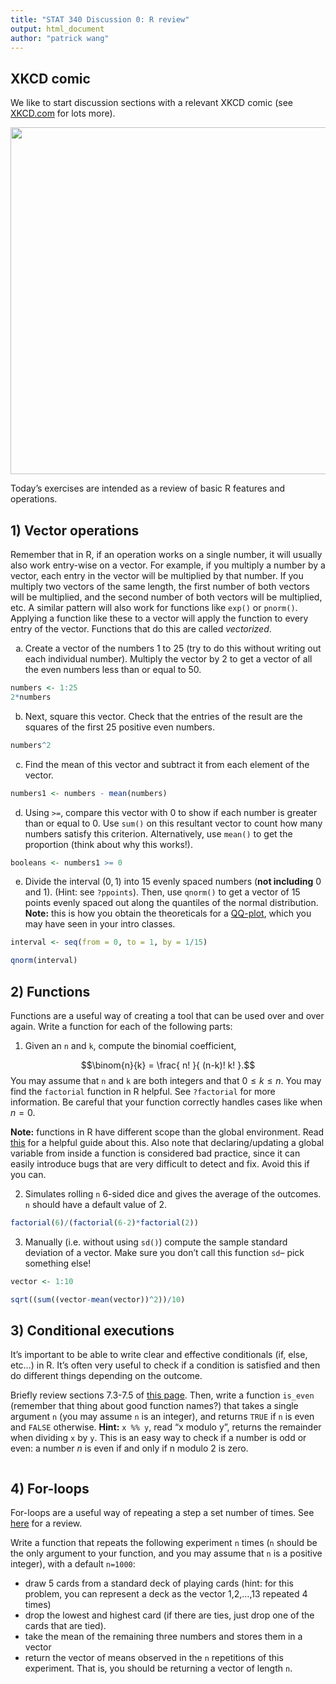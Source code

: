 ```yaml
---
title: "STAT 340 Discussion 0: R review"
output: html_document
author: "patrick wang"
---
```


## XKCD comic

We like to start discussion sections with a relevant XKCD comic (see
[XKCD.com](xkcd.com) for lots more).

<center><a href="https://xkcd.com/833/"><img id="comic" src="https://imgs.xkcd.com/comics/convincing.png" title="" style="width:555px;"></a></center>

Today's exercises are intended as a review of basic R features and operations.

## 1) Vector operations

Remember that in R, if an operation works on a single number, it will usually
also work entry-wise on a vector. For example, if you multiply a number by a
vector, each entry in the vector will be multiplied by that number. If you
multiply two vectors of the same length, the first number of both vectors will
be multiplied, and the second number of both vectors will be multiplied, etc. A
similar pattern will also work for functions like `exp()` or `pnorm()`. Applying
a function like these to a vector will apply the function to every entry of the
vector. Functions that do this are called *vectorized*.

   a. Create a vector of the numbers 1 to 25 (try to do this without writing out each individual number). Multiply the vector by 2 to get a vector of all the even numbers less than or equal to 50.
```r
numbers <- 1:25
2*numbers
```
   
   b. Next, square this vector. Check that the entries of the result are the squares of the first 25 positive even numbers.
```r
numbers^2
```
   
   c. Find the mean of this vector and subtract it from each element of the vector.
```r
numbers1 <- numbers - mean(numbers)

```
   
   d. Using `>=`, compare this vector with 0 to show if each number is greater than or equal to 0. Use `sum()` on this resultant vector to count how many numbers satisfy this criterion. Alternatively, use `mean()` to get the proportion (think about why this works!).
```r
booleans <- numbers1 >= 0
```
   
   e. Divide the interval $(0,1)$ into 15 evenly spaced numbers (**not including** 0 and 1). (Hint: see `?ppoints`). Then, use `qnorm()` to get a vector of 15 points evenly spaced out along the quantiles of the normal distribution. __Note:__ this is how you obtain the theoreticals for a [QQ-plot](https://en.wikipedia.org/wiki/Q%E2%80%93Q_plot), which you may have seen in your intro classes.

```r
interval <- seq(from = 0, to = 1, by = 1/15)

qnorm(interval)
```


## 2) Functions

Functions are a useful way of creating a tool that can be used over and over
again. Write a function for each of the following parts:

1. Given an `n` and `k`, compute the binomial coefficient,

$$\binom{n}{k} = \frac{ n! }{ (n-k)! k! }.$$
You may assume that `n` and `k` are both integers and that $0 \le k \le n$.
You may find the `factorial` function in R helpful. See `?factorial` for more information. Be careful that your function correctly handles cases like when $n=0$.

**Note:** functions in R have different scope than the global environment. Read
[this](https://www.geeksforgeeks.org/scope-of-variable-in-r/) for a helpful
guide about this. Also note that declaring/updating a global variable from
inside a function is considered bad practice, since it can easily introduce bugs
that are very difficult to detect and fix. Avoid this if you can.

2. Simulates rolling `n` 6-sided dice and gives the average of the outcomes. `n` should have a default value of 2.

```r
factorial(6)/(factorial(6-2)*factorial(2))
```

3. Manually (i.e. without using `sd()`) compute the sample standard deviation of a vector. Make sure you don't call this function `sd`-- pick something else!

```r
vector <- 1:10 

sqrt((sum((vector-mean(vector))^2))/10)
```

## 3) Conditional executions

It's important to be able to write clear and effective conditionals (if, else,
etc...) in R. It's often very useful to check if a condition is satisfied and
then do different things depending on the outcome.

Briefly review sections 7.3-7.5 of [this
page](https://discdown.org/rprogramming/conditional-execution.html#conditional-execution-if-else-statement).
Then, write a function `is_even` (remember that thing about good function
names?) that takes a single argument `n` (you may assume `n` is an integer), and
returns `TRUE` if `n` is even and `FALSE` otherwise. **Hint:** `x %% y`, read "x
modulo y", returns the remainder when dividing `x` by `y`. This is an easy way
to check if a number is odd or even: a number $n$ is even if and only if n
modulo 2 is zero.

```r

```

## 4) For-loops

For-loops are a useful way of repeating a step a set number of times.
See [here](https://discdown.org/rprogramming/loops.html#for-loops) for a review.

Write a function that repeats the following experiment `n` times (`n` should be the only argument to your function, and you may assume that `n` is a positive integer), with a default `n=1000`:

   - draw 5 cards from a standard deck of playing cards (hint: for this problem, you can represent a deck as the vector 1,2,...,13 repeated 4 times)
   - drop the lowest and highest card (if there are ties, just drop one of
   the cards that are tied).
   - take the mean of the remaining three numbers and stores them in a vector
   - return the vector of means observed in the `n` repetitions of this experiment.
   That is, you should be returning a vector of length `n`.
   
```r

```
